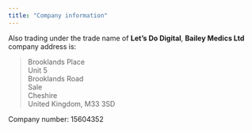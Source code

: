 ```yaml
---
title: "Company information"
---
```


Also trading under the trade name of **Let's Do Digital**, **Bailey Medics Ltd** company address is:

> Brooklands Place<br>
> Unit 5<br>
> Brooklands Road<br>
> Sale<br>
> Cheshire<br>
> United Kingdom, M33 3SD<br>

Company number: 15604352
